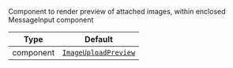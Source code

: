 Component to render preview of attached images, within enclosed MessageInput component

| Type | Default |
| - | - |
| component | [`ImageUploadPreview`](/reactnative/ui-components/image-upload-preview) |
